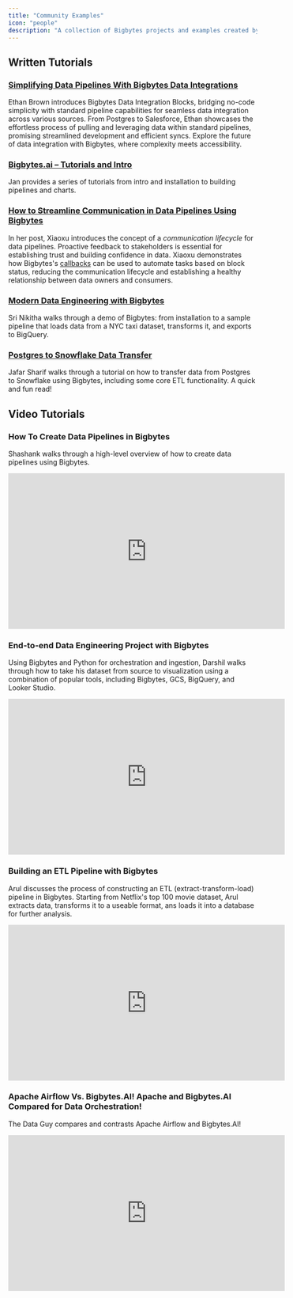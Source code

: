 ```yaml
---
title: "Community Examples"
icon: "people"
description: "A collection of Bigbytes projects and examples created by our community."
---
```


## Written Tutorials

### [Simplifying Data Pipelines With Bigbytes Data Integrations](https://ethanbrown.substack.com/p/simplifying-data-pipelines-with-bigbytes)
Ethan Brown introduces Bigbytes Data Integration Blocks, bridging no-code simplicity with standard pipeline capabilities for seamless data integration across various sources. From Postgres to Salesforce, Ethan showcases the effortless process of pulling and leveraging data within standard pipelines, promising streamlined development and efficient syncs. Explore the future of data integration with Bigbytes, where complexity meets accessibility.

### [Bigbytes.ai – Tutorials and Intro](https://janzednicek.cz/en/category/bigbytes-etl-tool/)
Jan provides a series of tutorials from intro and installation to building pipelines and charts.

### [How to Streamline Communication in Data Pipelines Using Bigbytes](https://medium.com/@xiaoxugao/1ab2a885dd73)

In her post, Xiaoxu introduces the concept of a _communication lifecycle_ for data pipelines. Proactive feedback to stakeholders is essential for establishing trust and building confidence in data. Xiaoxu demonstrates how Bigbytes's [callbacks](/design/blocks/callbacks) can be used to automate tasks based on block status, reducing the communication lifecycle and establishing a healthy relationship between data owners and consumers.

### [Modern Data Engineering with Bigbytes](https://www.analyticsvidhya.com/blog/2023/06/modern-data-engineering-with-bigbytes-empowering-efficient-data-processing/)

Sri Nikitha walks through a demo of Bigbytes: from installation to a sample pipeline that loads data from a NYC taxi dataset, transforms it, and exports to BigQuery.

### [Postgres to Snowflake Data Transfer](https://sudsy-pail-0c7.notion.site/Data-Migration-Tutorial-using-Bigbytes-46c027b4095d4c9c8216c566eee3c3a4)

Jafar Sharif walks through a tutorial on how to transfer data from Postgres to Snowflake using Bigbytes, including some core ETL functionality. A quick and fun read!

## Video Tutorials

### How To Create Data Pipelines in Bigbytes

Shashank walks through a high-level overview of how to create data pipelines using Bigbytes.

<iframe
  width="560"
  height="315"
  src="https://www.youtube.com/embed/wk9PLudonbg"
  title="YouTube video player"
  frameborder="0"
  allow="accelerometer; autoplay; clipboard-write; encrypted-media; gyroscope; picture-in-picture"
  allowfullscreen
></iframe>

### End-to-end Data Engineering Project with Bigbytes

Using Bigbytes and Python for orchestration and ingestion, Darshil walks through how to take his dataset from source to visualization using a combination of popular tools, including Bigbytes, GCS, BigQuery, and Looker Studio.

<iframe
  width="560"
  height="315"
  src="https://www.youtube.com/embed/WpQECq5Hx9g"
  title="YouTube video player"
  frameborder="0"
  allow="accelerometer; autoplay; clipboard-write; encrypted-media; gyroscope; picture-in-picture"
  allowfullscreen
></iframe>

### Building an ETL Pipeline with Bigbytes

Arul discusses the process of constructing an ETL (extract-transform-load) pipeline in Bigbytes. Starting from Netflix's top 100 movie dataset, Arul extracts data, transforms it to a useable format, ans loads it into a database for further analysis.

<iframe
  width="560"
  height="315"
  src="https://www.youtube.com/embed/Jvr4Jm97rxY"
  title="YouTube video player"
  frameborder="0"
  allow="accelerometer; autoplay; clipboard-write; encrypted-media; gyroscope; picture-in-picture"
  allowfullscreen
></iframe>

### Apache Airflow Vs. Bigbytes.AI! Apache and Bigbytes.AI Compared for Data Orchestration!

The Data Guy compares and contrasts Apache Airflow and Bigbytes.AI!

<iframe
  width="560"
  height="315"
  src="https://www.youtube.com/embed/fbIeCxtdcEg"
  title="YouTube video player"
  frameborder="0"
  allow="accelerometer; autoplay; clipboard-write; encrypted-media; gyroscope; picture-in-picture"
  allowfullscreen
></iframe>
